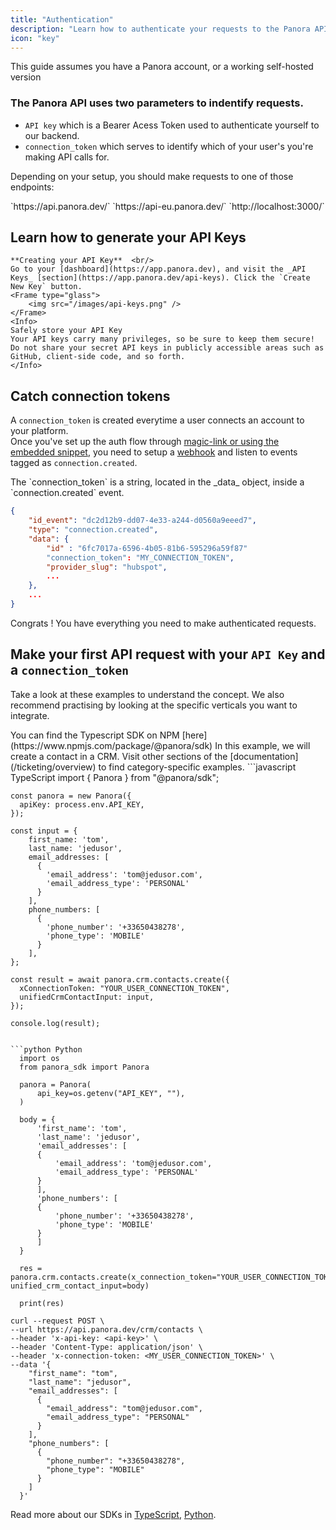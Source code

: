 ```yaml
---
title: "Authentication"
description: "Learn how to authenticate your requests to the Panora API."
icon: "key"
---
```


<Note>
  This guide assumes you have a Panora account, or a working self-hosted version
</Note>

### The Panora API uses two parameters to indentify requests.

- `API key` which is a Bearer Acess Token used to authenticate yourself to our backend.
- `connection_token` which serves to identify which of your user's you're making API calls for.

Depending on your setup, you should make requests to one of those endpoints:

<Tabs>
  <Tab title="US Servers">
      `https://api.panora.dev/`
  </Tab>

  <Tab title="EU Servers">
      `https://api-eu.panora.dev/`
  </Tab>

  <Tab title="Self-Hosted">
      `http://localhost:3000/`
  </Tab>
</Tabs>

## Learn how to generate your API Keys


    **Creating your API Key**  <br/>      
    Go to your [dashboard](https://app.panora.dev), and visit the _API Keys_ [section](https://app.panora.dev/api-keys). Click the `Create New Key` button.
    <Frame type="glass">
        <img src="/images/api-keys.png" />
    </Frame>
    <Info>
    Safely store your API Key
    Your API keys carry many privileges, so be sure to keep them secure! Do not share your secret API keys in publicly accessible areas such as GitHub, client-side code, and so forth.
    </Info>
## Catch connection tokens

A `connection_token` is created everytime a user connects an account to your platform.<br/>
Once you've set up the auth flow through [magic-link or using the embedded snippet](/quick-start), you need to setup a [webhook](/webhooks/overview) and listen to events tagged as `connection.created`.

<Info>
  The `connection_token` is a string, located in the _data_ object, inside a
  `connection.created` event.
</Info>

```json Example connection.created event
{
    "id_event": "dc2d12b9-dd07-4e33-a244-d0560a9eeed7",
    "type": "connection.created",
    "data": {
        "id" : "6fc7017a-6596-4b05-81b6-595296a59f87"
        "connection_token": "MY_CONNECTION_TOKEN",
        "provider_slug": "hubspot",
        ...
    },
    ...
}
```

Congrats ! You have everything you need to make authenticated requests.

## Make your first API request with your `API Key` and a `connection_token`

Take a look at these examples to understand the concept.
We also recommend practising by looking at the specific verticals you want to integrate.

<Info>
  You can find the Typescript SDK on NPM
  [here](https://www.npmjs.com/package/@panora/sdk)
</Info>
In this example, we will create a contact in a CRM. Visit other sections of the [documentation](/ticketing/overview) to find category-specific examples.
<CodeGroup>
  ```javascript TypeScript
    import { Panora } from "@panora/sdk";

    const panora = new Panora({
      apiKey: process.env.API_KEY,
    });

    const input = {
        first_name: 'tom',
        last_name: 'jedusor',
        email_addresses: [
          {
            'email_address': 'tom@jedusor.com',
            'email_address_type': 'PERSONAL'
          }
        ],
        phone_numbers: [
          {
            'phone_number': '+33650438278',
            'phone_type': 'MOBILE'
          }
        ],
    };

    const result = await panora.crm.contacts.create({
      xConnectionToken: "YOUR_USER_CONNECTION_TOKEN",
      unifiedCrmContactInput: input,
    });

    console.log(result);
  ```

  ```python Python
    import os
    from panora_sdk import Panora

    panora = Panora(
        api_key=os.getenv("API_KEY", ""),
    )

    body = {
        'first_name': 'tom',
        'last_name': 'jedusor',
        'email_addresses': [
        {
            'email_address': 'tom@jedusor.com',
            'email_address_type': 'PERSONAL'
        }
        ],
        'phone_numbers': [
        {
            'phone_number': '+33650438278',
            'phone_type': 'MOBILE'
        }
        ]
    }

    res = panora.crm.contacts.create(x_connection_token="YOUR_USER_CONNECTION_TOKEN", unified_crm_contact_input=body)

    print(res)
  ```

  ```shell Curl
  curl --request POST \
  --url https://api.panora.dev/crm/contacts \
  --header 'x-api-key: <api-key>' \
  --header 'Content-Type: application/json' \
  --header 'x-connection-token: <MY_USER_CONNECTION_TOKEN>' \
  --data '{
      "first_name": "tom",
      "last_name": "jedusor",
      "email_addresses": [
        {
          "email_address": "tom@jedusor.com",
          "email_address_type": "PERSONAL"
        }
      ],
      "phone_numbers": [
        {
          "phone_number": "+33650438278",
          "phone_type": "MOBILE"
        }
      ]
    }'
  ```
</CodeGroup>

Read more about our SDKs in [TypeScript](/backend-sdk/typescript), [Python](/backend-sdk/python).
